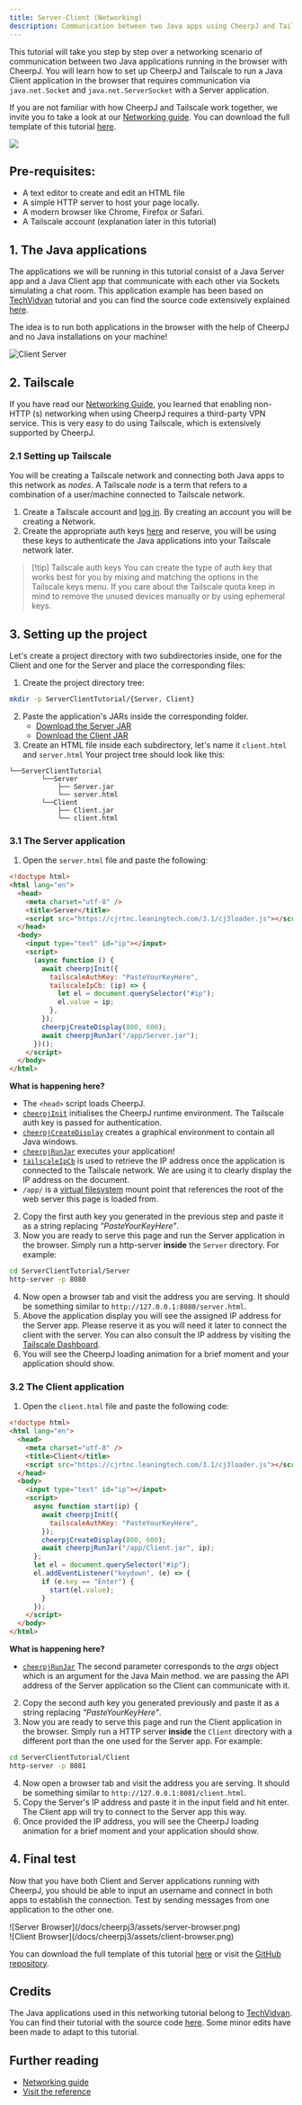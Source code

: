 ```yaml
---
title: Server-Client (Networking)
description: Communication between two Java apps using CheerpJ and Tailscale.
---
```


This tutorial will take you step by step over a networking scenario of communication between two Java applications running in the browser with CheerpJ. You will learn how to set up CheerpJ and Tailscale to run a Java Client application in the browser that requires communication via `java.net.Socket` and `java.net.ServerSocket` with a Server application.

If you are not familiar with how CheerpJ and Tailscale work together, we invite you to take a look at our [Networking guide]. You can download the full template of this tutorial [here](/docs/cheerpj3/tutorials/ServerClientTutorial.zip).

<img src="/docs/cheerpj3/assets/Tailscale_P2P.png"></img>

## Pre-requisites:

- A text editor to create and edit an HTML file
- A simple HTTP server to host your page locally.
- A modern browser like Chrome, Firefox or Safari.
- A Tailscale account (explanation later in this tutorial)

## 1. The Java applications

The applications we will be running in this tutorial consist of a Java Server app and a Java Client app that communicate with each other via Sockets simulating a chat room. This application example has been based on [TechVidvan] tutorial and you can find the source code extensively explained [here](https://techvidvan.com/tutorials/java-chat-application/).

The idea is to run both applications in the browser with the help of CheerpJ and no Java installations on your machine!

![Client Server](/docs/cheerpj3/assets/client-server.png)

## 2. Tailscale

If you have read our [Networking Guide], you learned that enabling non-HTTP (s) networking when using CheerpJ requires a third-party VPN service. This is very easy to do using Tailscale, which is extensively supported by CheerpJ.

### 2.1 Setting up Tailscale

You will be creating a Tailscale network and connecting both Java apps to this network as _nodes_. A Tailscale _node_ is a term that refers to a combination of a user/machine connected to Tailscale network.

1.  Create a Tailscale account and [log in](https://login.tailscale.com/). By creating an account you will be creating a Network.
2.  Create the appropriate auth keys [here](https://login.tailscale.com/admin/settings/keys) and reserve, you will be using these keys to authenticate the Java applications into your Tailscale network later.

> [!tip] Tailscale auth keys
> You can create the type of auth key that works best for you by mixing and matching the options in the Tailscale keys menu. If you care about the Tailscale quota keep in mind to remove the unused devices manually or by using ephemeral keys.

## 3. Setting up the project

Let's create a project directory with two subdirectories inside, one for the Client and one for the Server and place the corresponding files:

1. Create the project directory tree:

```bash
mkdir -p ServerClientTutorial/{Server, Client}
```

2. Paste the application's JARs inside the corresponding folder.
   - [Download the Server JAR](/docs/cheerpj3/tutorials/Server.jar)
   - [Download the Client JAR](/docs/cheerpj3/tutorials/Client.jar)
1. Create an HTML file inside each subdirectory, let's name it `client.html` and `server.html`
   Your project tree should look like this:

```
└──ServerClientTutorial
		└──Server
		    ├── Server.jar
		    └── server.html
		└──Client
		    ├── Client.jar
		    └── client.html
```

### 3.1 The Server application

1. Open the `server.html` file and paste the following:

```html title="server.html" {6, 12-20}
<!doctype html>
<html lang="en">
  <head>
    <meta charset="utf-8" />
    <title>Server</title>
    <script src="https://cjrtnc.leaningtech.com/3.1/cj3loader.js"></script>
  </head>
  <body>
    <input type="text" id="ip"></input>
    <script>
      (async function () {
        await cheerpjInit({
          tailscaleAuthKey: "PasteYourKeyHere",
          tailscaleIpCb: (ip) => {
            let el = document.querySelector("#ip");
            el.value = ip;
          },
        });
        cheerpjCreateDisplay(800, 600);
        await cheerpjRunJar("/app/Server.jar");
      })();
    </script>
  </body>
</html>
```

**What is happening here?**

- The `<head>` script loads CheerpJ.
- [`cheerpjInit`] initialises the CheerpJ runtime environment. The Tailscale auth key is passed for authentication.
- [`cheerpjCreateDisplay`] creates a graphical environment to contain all Java windows.
- [`cheerpjRunJar`] executes your application!
- [`tailscaleIpCb`] is used to retrieve the IP address once the application is connected to the Tailscale network. We are using it to clearly display the IP address on the document.
- `/app/` is a [virtual filesystem] mount point that references the root of the web server this page is loaded from.

2. Copy the first auth key you generated in the previous step and paste it as a string replacing _"PasteYourKeyHere"_.
3. Now you are ready to serve this page and run the Server application in the browser. Simply run a http-server **inside** the `Server` directory. For example:

```bash
cd ServerClientTutorial/Server
http-server -p 8080
```

4. Now open a browser tab and visit the address you are serving. It should be something similar to `http://127.0.0.1:8080/server.html`.
5. Above the application display you will see the assigned IP address for the Server app. Please reserve it as you will need it later to connect the client with the server. You can also consult the IP address by visiting the [Tailscale Dashboard](https://login.tailscale.com/admin/machines).
6. You will see the CheerpJ loading animation for a brief moment and your application should show.

### 3.2 The Client application

1. Open the `client.html` file and paste the following code:

```html title="client.html" {16}
<!doctype html>
<html lang="en">
  <head>
    <meta charset="utf-8" />
    <title>Client</title>
    <script src="https://cjrtnc.leaningtech.com/3.1/cj3loader.js"></script>
  </head>
  <body>
    <input type="text" id="ip"></input>
    <script>
      async function start(ip) {
        await cheerpjInit({
          tailscaleAuthKey: "PasteYourKeyHere",
        });
        cheerpjCreateDisplay(800, 600);
        await cheerpjRunJar("/app/Client.jar", ip);
      };
      let el = document.querySelector("#ip");
      el.addEventListener("keydown", (e) => {
        if (e.key == "Enter") {
          start(el.value);
        }
      });
    </script>
  </body>
</html>
```

**What is happening here?**

- [`cheerpjRunJar`] The second parameter corresponds to the _args_ object which is an argument for the Java Main method. we are passing the API address of the Server application so the Client can communicate with it.

2. Copy the second auth key you generated previously and paste it as a string replacing _"PasteYourKeyHere"_.
3. Now you are ready to serve this page and run the Client application in the browser. Simply run a HTTP server **inside** the `Client` directory with a different port than the one used for the Server app. For example:

```bash
cd ServerClientTutorial/Client
http-server -p 8081
```

4. Now open a browser tab and visit the address you are serving. It should be something similar to `http://127.0.0.1:8081/client.html`.
5. Copy the Server's IP address and paste it in the input field and hit enter. The Client app will try to connect to the Server app this way.
6. Once provided the IP address, you will see the CheerpJ loading animation for a brief moment and your application should show.

## 4. Final test

Now that you have both Client and Server applications running with CheerpJ, you should be able to input an username and connect in both apps to establish the connection. Test by sending messages from one application to the other one.

<div class="flex flex-row">
	<div class="w-1/2 mr-1 md:mr-2">
		![Server Browser](/docs/cheerpj3/assets/server-browser.png)
	</div>

  <div class="w-1/2 ml-1 md:ml-2">
  	![Client Browser](/docs/cheerpj3/assets/client-browser.png)
  </div>
</div>

You can download the full template of this tutorial [here](/docs/cheerpj3/tutorials/ServerClientTutorial.zip) or visit the [GitHub repository](https://github.com/leaningtech/cheerpj-meta/tree/main/examples/Server-Client).

## Credits

The Java applications used in this networking tutorial belong to [TechVidvan]. You can find their tutorial with the source code [here](https://techvidvan.com/tutorials/java-chat-application/). Some minor edits have been made to adapt to this tutorial.

## Further reading

- [Networking guide]
- [Visit the reference](/docs/reference)

[Networking guide]: /docs/guides/Networking
[TechVidvan]: https://techvidvan.com/tutorials/
[Run a Java app]: /docs/getting-started/Java-app
[`cheerpjInit`]: /docs/reference/cheerpjInit
[`cheerpjCreateDisplay`]: /docs/reference/cheerpjCreateDisplay
[`cheerpjRunJar`]: /docs/reference/cheerpjRunJar
[virtual filesystem]: /docs/guides/File-System-support
[`tailscaleAuthKey`]: /docs/reference/cheerpjInit#tailscaleauthkey
[`tailscaleIpCb`]: /docs/reference/cheerpjInit#tailscaleipcb
